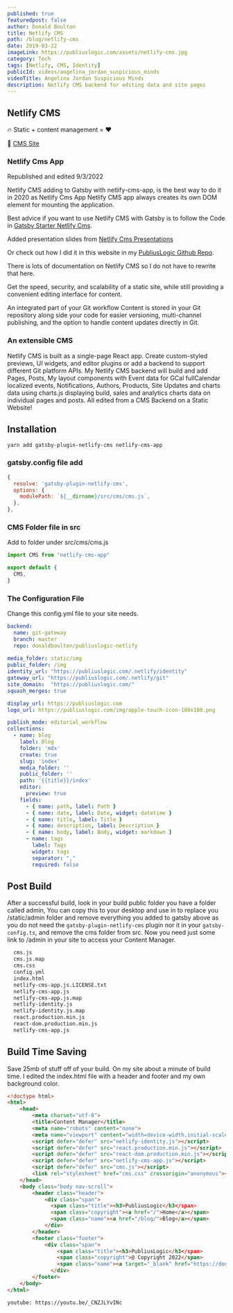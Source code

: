 ```yaml
---
published: true
featuredpost: false
author: Donald Boulton
title: Netlify CMS
path: /blog/netlify-cms
date: 2019-03-22
imageLink: https://publiuslogic.com/assets/netlify-cms.jpg
category: Tech
tags: [Netlify, CMS, Identity]
publicId: videos/angelina_jordan_suspicious_minds
videoTitle: Angelina Jordan Suspicious Minds
description: Netlify CMS backend for editing data and site pages
---
```


## Netlify CMS

🔥 Static + content management = ❤️

🔗 [CMS Site](https://www.netlifycms.org/)

### Netlify Cms App

Republished and edited 9/3/2022

Netlify CMS adding to Gatsby with netlify-cms-app, is the best way to do it in 2020 as Netlify Cms App Netlify CMS app always creates its own DOM element for mounting the application.

Best advice if you want to use Netlify CMS with Gatsby is to follow the Code in [Gatsby Starter Netlify Cms](https://github.com/netlify-templates/gatsby-starter-netlify-cms).

Added presentation slides from [Netlify Cms Presentations](https://github.com/Benaiah/netlify-cms-presentations-example)

Or check out how I did it in this website in my [PubliusLogic Github Repo](https://github.com/donaldboulton/publiuslogic).

There is lots of documentation on Netlify CMS so I do not have to rewrite that here.

Get the speed, security, and scalability of a static site, while still providing a convenient editing interface for content.

An integrated part of your Git workflow
Content is stored in your Git repository along side your code for easier versioning, multi-channel publishing, and the option to handle content updates directly in Git.

### An extensible CMS

Netlify CMS is built as a single-page React app. Create custom-styled previews, UI widgets, and editor plugins or add a backend to support different Git platform APIs.
My Netlify CMS backend will build and add Pages, Posts, My layout components with Event data for GCal fullCalendar localized events, Notifications, Authors, Products, Site Updates and charts data using charts.js displaying build, sales and analytics charts data on individual pages and posts. All edited from a CMS Backend on a Static Website!

## Installation

```node
yarn add gatsby-plugin-netlify-cms netlify-cms-app
```

### gatsby.config file add

```js:title=gatsby-config.js {1-6}
{
  resolve: 'gatsby-plugin-netlify-cms',
  options: {
    modulePath: `${__dirname}/src/cms/cms.js`,
  },
},
```

### CMS Folder file in src

Add to folder under src/cms/cms.js

```jsx:title=src/cms/cms.js {1,3-5}
import CMS from "netlify-cms-app"

export default {
  CMS,
}
```

### The Configuration File

Change this config.yml file to your site needs.

```yaml:title=static/admin/config.yml
backend:
  name: git-gateway
  branch: master
  repo: donaldboulton/publiuslogic-netlify
  
media_folder: static/img
public_folder: /img
identity_url: "https://publiuslogic.com/.netlify/identity"
gateway_url: "https://publiuslogic.com/.netlify/git"
site_domain:  "https://publiuslogic.com/"
squash_merges: true

display_url: https://publiuslogic.com
logo_url: https://publiuslogic.com/img/apple-touch-icon-180x180.png

publish_mode: editorial_workflow
collections:
  - name: blog
    label: Blog
    folder: 'mdx'
    create: true
    slug: 'index'
    media_folder: ''
    public_folder: ''
    path: '{{title}}/index'
    editor:
      preview: true
    fields:
      - { name: path, label: Path }
      - { name: date, label: Date, widget: datetime }
      - { name: title, label: Title }
      - { name: description, label: Description }
      - { name: body, label: Body, widget: markdown }
      - name: tags
        label: Tags
        widget: tags
        separator: ","
        required: false
```

## Post Build

After a successful build, look in your build public folder you have a folder called admin,
You can copy this to your desktop and use in to replace you /static/admin folder and remove everything you added to gatsby above as you do not need the `gatsby-plugin-netlify-cms` plugin nor it in your `gatsby-config.ts`, and remove the cms folder from src. Now you need just some link to /admin in your site to access your Content Manager.

```diff
  cms.js
  cms.js.map
  cms.css
  config.yml
  index.html
  netlify-cms-app.js.LICENSE.txt
  netlify-cms-app.js
  netlify-cms-app.js.map
  netlify-identity.js
  netlify-identity.js.map
  react.production.min.js
  react-dom.production.min.js
  netlify-cms-app.js
```

## Build Time Saving

Save 25mb of stuff off of your build. On my site about a minute of build time. I edited the index.html file with a header and footer and my own background color.

```html
<!doctype html>
<html>
    <head>
        <meta charset="utf-8">
        <title>Content Manager</title>
        <meta name="robots" content="none">
        <meta name="viewport" content="width=device-width,initial-scale=1">
        <script defer="defer" src="netlify-identity.js"></script>
        <script defer="defer" src="react.production.min.js"></script>
        <script defer="defer" src="react-dom.production.min.js"></script>
        <script defer="defer" src="netlify-cms-app.js"></script>
        <script defer="defer" src="cms.js"></script>
        <link rel="stylesheet" href="cms.css" crossorigin="anonymous"></link>
    </head>
    <body class="body nav-scroll">
        <header class="header">
            <div class="span">
              <span class="title"><h3>PubliusLogic</h3</span>
              <span class="copyright"><a href="/">Home</a></span>
              <span class="name"><a href="/blog/">Blog</a></span>
            </div>
        </header>
        <footer class="footer">
            <div class="span">
                <span class="title"><h3>PubliusLogic</h3</span>
                <span class="copyright">@ Copyright 2022</span>
                <span class="name"><a target="_blank" href="https://donboulton.com">By Donald Boulton</a></span>
              </div>
        </footer>
    </body>
</html>
```




`youtube: https://youtu.be/_CNZJLYvINc`

<WavyHr className="mt-1 mb-1 text-fuchsia-600" />
